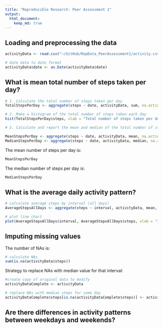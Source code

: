 ```yaml
---
title: "Reproducible Research: Peer Assessment 1"
output: 
  html_document:
    keep_md: true
---
```


## Loading and preprocessing the data

```r
activityData <- read.csv("~/GitHub/RepData_PeerAssessment1/activity.csv")

# date data to date format
activityData$date <- as.Date(activityData$date)
```

## What is mean total number of steps taken per day?

```r
# 1. Calculate the total number of steps taken per day
TotalStepsPerDay <- aggregate(steps ~ date, activityData, sum, na.action = na.omit)

# 2. Make a histogram of the total number of steps taken each day
hist(TotalStepsPerDay$steps, xlab = "Total number of steps taken per day", main = "Total number of steps taken per day")

# 3. Calculate and report the mean and median of the total number of steps taken per day

MeanStepsPerDay <- aggregate(steps ~ date, activityData, mean, na.action = na.omit)
MedianStepsPerDay <- aggregate(steps ~ date, activityData, median, na.action = na.omit)
```

The mean number of steps per day is:
```r
MeanStepsPerDay
```

The median number of steps per day is:
```r
MedianStepsPerDay
```

## What is the average daily activity pattern?

```r
# calculate average steps by interval (all days)
AverageStepsAllDays <- aggregate(steps ~ interval, activityData, mean, na.action = na.omit)

# plot line chart 
plot(AverageStepsAllDays$interval, AverageStepsAllDays$steps, xlab = "Intervals (5-minutes)", ylab = "Average number of steps", main = "Average number of steps by interval" , type = "l")
```


## Imputing missing values

The number of NAs is:
```r
# calculate NAs
sum(is.na(activityData$steps))
```

Strategy to replace NAs with median value for that interval:

```r
#create copy of original data to modify
activityDataComplete <- activityData

# replace NAs with median steps for same day
activityDataComplete$steps[is.na(activityDataComplete$steps)] <- activityDataComplete$steps[MedianStepsPerDay$date == activityDataComplete$date]
```


## Are there differences in activity patterns between weekdays and weekends?

```r

```

